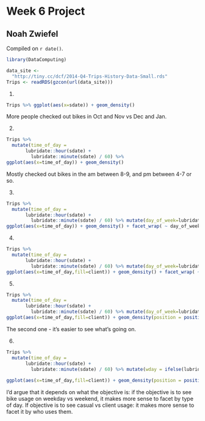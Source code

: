 # Week 6 Project

## Noah Zwiefel

<!-- leave this material as is -->
Compiled on `r date()`.

```r
library(DataComputing)
```
<!-- put your content after this line -->

``` r
data_site <- 
  "http://tiny.cc/dcf/2014-Q4-Trips-History-Data-Small.rds" 
Trips <- readRDS(gzcon(url(data_site)))

```

1.

``` r
Trips %>% ggplot(aes(x=sdate)) + geom_density()
```

More people checked out bikes in Oct and Nov vs Dec and Jan.

2.

``` r
Trips %>% 
  mutate(time_of_day = 
       lubridate::hour(sdate) + 
         lubridate::minute(sdate) / 60) %>%
ggplot(aes(x=time_of_day)) + geom_density()
```

Mostly checked out bikes in the am between 8-9, and pm between 4-7 or so.

3.

``` r
Trips %>% 
  mutate(time_of_day = 
       lubridate::hour(sdate) + 
         lubridate::minute(sdate) / 60) %>% mutate(day_of_week=lubridate::wday(sdate)) %>%
ggplot(aes(x=time_of_day)) + geom_density() + facet_wrap( ~ day_of_week)

```

4.

``` r
Trips %>% 
  mutate(time_of_day = 
       lubridate::hour(sdate) + 
         lubridate::minute(sdate) / 60) %>% mutate(day_of_week=lubridate::wday(sdate)) %>%
ggplot(aes(x=time_of_day,fill=client)) + geom_density() + facet_wrap( ~ day_of_week)

```

5.

``` r
Trips %>% 
  mutate(time_of_day = 
       lubridate::hour(sdate) + 
         lubridate::minute(sdate) / 60) %>% mutate(day_of_week=lubridate::wday(sdate)) %>%
ggplot(aes(x=time_of_day,fill=client)) + geom_density(position = position_stack()) + facet_wrap( ~ day_of_week)

```

The second one - it's easier to see what's going on.

6.

``` R
Trips %>% 
  mutate(time_of_day = 
       lubridate::hour(sdate) + 
         lubridate::minute(sdate) / 60) %>% mutate(wday = ifelse(lubridate::wday(sdate) %in% c(1,7), "weekend", "weekday")) %>%
    
ggplot(aes(x=time_of_day,fill=client)) + geom_density(position = position_stack()) + facet_wrap( ~ wday)

```

I'd argue that it depends on what the objective is: if the objective is to see bike usage on weekday vs weekend, it makes more sense to facet by type of day. If objective is to see casual vs client usage: it makes more sense to facet it by who uses them.